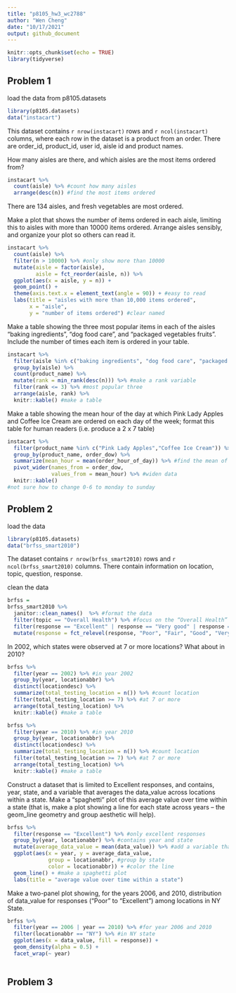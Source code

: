 ```yaml
---
title: "p8105_hw3_wc2788"
author: "Wen Cheng"
date: "10/17/2021"
output: github_document
---
```


```r
knitr::opts_chunk$set(echo = TRUE)
library(tidyverse)
```

## Problem 1

load the data from  p8105.datasets
```r
library(p8105.datasets)
data("instacart")
```
This dataset contains `r nrow(instacart)` rows and `r ncol(instacart)` columns, where each row in the dataset is a product from an order. There are order_id, product_id, user id, aisle id and product names. 

How many aisles are there, and which aisles are the most items ordered from?
```r
instacart %>% 
  count(aisle) %>% #count how many aisles
  arrange(desc(n)) #find the most items ordered
```
There are 134 aisles, and fresh vegetables are most ordered. 

Make a plot that shows the number of items ordered in each aisle, limiting this to aisles with more than 10000 items ordered. Arrange aisles sensibly, and organize your plot so others can read it.
```r
instacart %>% 
  count(aisle) %>% 
  filter(n > 10000) %>% #only show more than 10000
  mutate(aisle = factor(aisle), 
         aisle = fct_reorder(aisle, n)) %>% 
  ggplot(aes(x = aisle, y = n)) + 
  geom_point() + 
  theme(axis.text.x = element_text(angle = 90)) + #easy to read
  labs(title = "aisles with more than 10,000 items ordered",
       x = "aisle",
       y = "number of items ordered") #clear named
```

Make a table showing the three most popular items in each of the aisles “baking ingredients”, “dog food care”, and “packaged vegetables fruits”. Include the number of times each item is ordered in your table.
```r
instacart %>%
  filter(aisle %in% c("baking ingredients", "dog food care", "packaged vegetables fruits")) %>% #select aisles
  group_by(aisle) %>%
  count(product_name) %>%
  mutate(rank = min_rank(desc(n))) %>% #make a rank variable
  filter(rank <= 3) %>% #most popular three
  arrange(aisle, rank) %>%
  knitr::kable() #make a table
```

Make a table showing the mean hour of the day at which Pink Lady Apples and Coffee Ice Cream are ordered on each day of the week; format this table for human readers (i.e. produce a 2 x 7 table)
```r
instacart %>%
  filter(product_name %in% c("Pink Lady Apples","Coffee Ice Cream")) %>% #select two prodcuts
  group_by(product_name, order_dow) %>%
  summarize(mean_hour = mean(order_hour_of_day)) %>% #find the mean of order hour
  pivot_wider(names_from = order_dow,
              values_from = mean_hour) %>% #widen data
  knitr::kable()
#not sure how to change 0-6 to monday to sunday
```

## Problem 2
load the data 
```r
library(p8105.datasets)
data("brfss_smart2010") 
```
The dataset contains `r nrow(brfss_smart2010)` rows and  `r ncol(brfss_smart2010)` columns. There contain information on location, topic, question, response. 

clean the data
```r
brfss =
brfss_smart2010 %>%
  janitor::clean_names()  %>% #format the data
  filter(topic == "Overall Health") %>% #focus on the “Overall Health” topic
  filter(response == "Excellent" | response == "Very good" | response == "Good" | response == "Fair" | response == "Poor") %>% #include only responses from “Excellent” to “Poor”
  mutate(response = fct_relevel(response, "Poor", "Fair", "Good", "Very good", "Excellent")) #taking levels ordered
```

In 2002, which states were observed at 7 or more locations? What about in 2010?
```r
brfss %>%
  filter(year == 2002) %>% #in year 2002
  group_by(year, locationabbr) %>%
  distinct(locationdesc) %>% 
  summarize(total_testing_location = n()) %>% #count location
  filter(total_testing_location >= 7) %>% #at 7 or more
  arrange(total_testing_location) %>%
  knitr::kable() #make a table

brfss %>%
  filter(year == 2010) %>% #in year 2010
  group_by(year, locationabbr) %>%
  distinct(locationdesc) %>%
  summarize(total_testing_location = n()) %>% #count location
  filter(total_testing_location >= 7) %>% #at 7 or more
  arrange(total_testing_location) %>%
  knitr::kable() #make a table
```

Construct a dataset that is limited to Excellent responses, and contains, year, state, and a variable that averages the data_value across locations within a state. Make a “spaghetti” plot of this average value over time within a state (that is, make a plot showing a line for each state across years – the geom_line geometry and group aesthetic will help).
```r
brfss %>%
  filter(response == "Excellent") %>% #only excellent responses
  group_by(year, locationabbr) %>% #contains year and state
  mutate(average_data_value = mean(data_value)) %>% #add a variable that averages the data_value
  ggplot(aes(x = year, y = average_data_value, 
             group = locationabbr, #group by state
             color = locationabbr)) + #color the line
  geom_line() + #make a spaghetti plot
  labs(title = "average value over time within a state")
```

Make a two-panel plot showing, for the years 2006, and 2010, distribution of data_value for responses (“Poor” to “Excellent”) among locations in NY State.
```r
brfss %>%
  filter(year == 2006 | year == 2010) %>% #for year 2006 and 2010
  filter(locationabbr == "NY") %>% #in NY state
  ggplot(aes(x = data_value, fill = response)) +
  geom_density(alpha = 0.5) + 
  facet_wrap(~ year)
  
```
## Problem 3

```r

```

